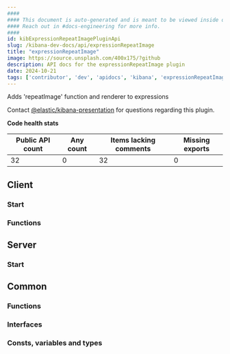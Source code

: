 ```yaml
---
####
#### This document is auto-generated and is meant to be viewed inside our experimental, new docs system.
#### Reach out in #docs-engineering for more info.
####
id: kibExpressionRepeatImagePluginApi
slug: /kibana-dev-docs/api/expressionRepeatImage
title: "expressionRepeatImage"
image: https://source.unsplash.com/400x175/?github
description: API docs for the expressionRepeatImage plugin
date: 2024-10-21
tags: ['contributor', 'dev', 'apidocs', 'kibana', 'expressionRepeatImage']
---
```


Adds 'repeatImage' function and renderer to expressions

Contact [@elastic/kibana-presentation](https://github.com/orgs/elastic/teams/kibana-presentation) for questions regarding this plugin.

**Code health stats**

| Public API count  | Any count | Items lacking comments | Missing exports |
|-------------------|-----------|------------------------|-----------------|
| 32 | 0 | 32 | 0 |

## Client

### Start
<DocDefinitionList data={[expressionRepeatImageObj.client.start]}/>

### Functions
<DocDefinitionList data={expressionRepeatImageObj.client.functions}/>

## Server

### Start
<DocDefinitionList data={[expressionRepeatImageObj.server.start]}/>

## Common

### Functions
<DocDefinitionList data={expressionRepeatImageObj.common.functions}/>

### Interfaces
<DocDefinitionList data={expressionRepeatImageObj.common.interfaces}/>

### Consts, variables and types
<DocDefinitionList data={expressionRepeatImageObj.common.misc}/>

